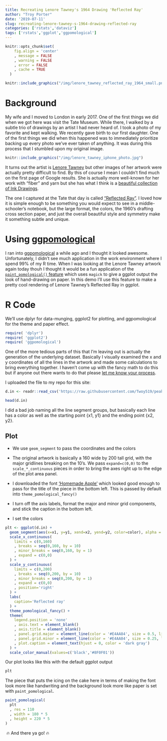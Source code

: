 ```yaml
---
title: Recreating Lenore Tawney's 1964 Drawing 'Reflected Ray'
author: "Troy Porter"
date: '2019-07-11'
slug: recreating-lenore-tawney-s-1964-drawing-reflected-ray
categories: ['rstats','dataviz']
tags: ['rstats','ggplot','ggpomological']
---
```


```r

knitr::opts_chunk$set(
    fig.align = 'center'
    , message = FALSE
    , warning = FALSE
    , error = FALSE
    , cache = TRUE
  )

```



```r

knitr::include_graphics("/img/lenore_tawney_reflected_ray_1964_small.png")

```

# Background

My wife and I moved to London in early 2017. One of the first things we did when we got here was visit the Tate Museum. While there, I walked by a subtle trio of drawings by an artist I had never heard of. I took a photo of my favorite and kept walking. We recently gave birth to our first daughter. One of the first things we did when this happened was to immediately prioritize backing up every photo we've ever taken of anything. It was during this process that I stumbled upon my original image.

```r

knitr::include_graphics("/img/lenore_tawney_iphone_photo.jpg")

```

It turns out the artist is [Lenore Tawney](https://www.tate.org.uk/art/artists/lenore-tawney-24528) but other images of her artwork were actually pretty difficult to find. By this of course I mean I couldn't find much on the first page of Google results. She is actually more well-known for her work with "fiber" and yarn but she has what I think is a [beautiful collection of Ink Drawings](http://lenoretawney.org/lenore-tawney/work/drawing/).

The one I captured at the Tate that day is called ["Reflected Ray"](https://www.tate.org.uk/art/artworks/tawney-reflected-ray-l03880). I loved how it is simple enough to be something you would expect to see in a middle-schooler's notebook, but the large format, the colors, the 1960's drafting cross section paper, and just the overall beautiful style and symmetry make it something subtle and unique.

# Using [ggpomological](https://github.com/gadenbuie/ggpomological)

I ran into [ggpomological](https://github.com/gadenbuie/ggpomological) a while ago and I thought it looked awesome. Unfortunately, I didn't see much application in the work environment where I spend 99% of my R time. When I was looking at the Lenore Tawney artwork again today thouh I thought it would be a fun application of the [`paint_pomological()` feature](https://github.com/gadenbuie/ggpomological) which uses `magick` to give a ggplot output the look of hand-drawing on paper. In this demo I'll use this feature to make a pretty cool rendering of Lenore Tawney's Reflected Ray in ggplot.

# R Code

We'll use dplyr for data-munging, ggplot2 for plotting, and ggpomological for the theme and paper effect.

```r
require( 'dplyr')
require( 'ggplot2')
require( 'ggpomological')
```

One of the more tedious parts of this that I'm leaving out is actually the generation of the underlying dataset. Basically I visually examined the x and y coordinates of all the lines in the artwork and made some calculations to bring everything together. I haven't come up with the fancy math to do this but if anyone out there wants to do that please [let me know your process](https://twitter.com/_T_R_O_Y).

I uploaded the file to my repo for this site:

```r
d.in <- readr::read_csv('https://raw.githubusercontent.com/Twoy519/peakmaximum/master/data_assets/reflected_ray_data.csv')

head(d.in)
```

I did a bad job naming all the line segment groups, but basically each line has a color as well as the starting point {x1, y1} and the ending point {x2, y2}.

## Plot

* We use `geom_segment` to pass the coordinates and the colors

* The original artwork is basically a 160 wide by 200 tall grid, with the major gridlines breaking on the 10's. We pass `expand=c(0,0)` to the `scale_*_continuous` pieces in order to bring the axes right up to the edge of the plot area panel.

* I downloaded the font ['Homemade Apple'](https://fonts.google.com/specimen/Homemade+Apple/) which looked good enough to pass for the title of the piece in the bottom left. This is passed by default into `theme_pomological_fancy()`

* I turn off the axis labels, format the major and minor grid components, and stick the caption in the bottom left.

* I set the colors

```r
plt <- ggplot(d.in) +
  geom_segment(aes(x=x1, y=y1, xend=x2, yend=y2, color=color), alpha = 0.2) +
  scale_x_continuous(
    limits = c(0,160)
    , breaks = seq(0,160, by = 10)
    , minor_breaks = seq(0,160, by = 1)
    , expand = c(0,0)
  ) +
  scale_y_continuous(
    limits = c(0,200)
    , breaks = seq(0,200, by = 10)
    , minor_breaks = seq(0,200, by = 1)
    , expand = c(0,0)
    , position='right'
  ) +
  labs(
    caption='Reflected ray'
  ) +
  theme_pomological_fancy() +
  theme(
    legend.position = 'none'
    , axis.text = element_blank()
    , axis.title = element_blank()
    , panel.grid.major = element_line(color = '#E4AA84', size = 0.5, linetype=1)
    , panel.grid.minor = element_line(color = '#E4AA84', size = 0.25, linetype=1)
    , plot.caption = element_text(hjust = 0, color = 'dark gray')
  ) +
  scale_color_manual(values=c('black','#8F0F01'))
```

Our plot looks like this with the default ggplot output

```r
plt
```


The piece that puts the icing on the cake here in terms of making the font look more like handwriting and the background look more like paper is set with `paint_pomological`.

```r
paint_pomological(
  plt
  , res = 110
  , width = 180 * 5
  , height = 220 * 5
)
```

 🔥 And there ya go! 🔥
